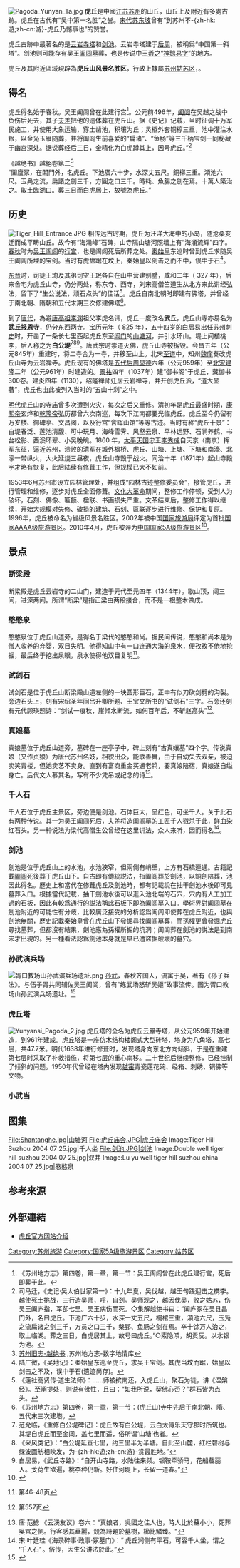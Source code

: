 {{Otheruses|虎丘区|subject=位于中国江苏省苏州市的一座山丘|other=苏州市虎丘区}}

[[File:Pagoda_Yunyan_Ta.jpg|right]]
'''虎丘'''是中國[[江苏|江苏]][[苏州|苏州]]的山丘，山丘上及附近有多處古跡。虎丘在古代有“吴中第一名胜”之誉。[[宋代|宋代]][[苏东坡|苏东坡]]曾有“到苏州不-{zh-hk:遊;zh-cn:游}-虎丘乃憾事也”的赞誉。

虎丘古跡中最著名的是[[云岩寺塔|云岩寺塔]]和[[剑池|剑池]]。云岩寺塔建于[[后周|后周]]，被稱爲“中国第一斜塔”。剑池则可能存有吴王[[阖闾|阖闾]]墓葬，也是传说中[[王羲之|王羲之]]“[[神鹅易字|神鹅易字]]”的地方。

虎丘及其附近區域現辟為'''虎丘山风景名胜区'''，行政上隸屬[[苏州|苏州]][[姑苏区|姑苏区]]，{{fact|是[[中国国家5A级旅游景区|中国国家5A级旅游景区]]|time=2022-02-08}}。

==得名==
虎丘得名始于春秋。吴王阖闾曾在此建行宫<ref>《苏州地方志》第四卷，第一章，第一节：吴王阖闾曾在此虎丘建行宫，死后即葬于此。</ref>。公元前496年，[[阖闾|阖闾]]在吴越之战中负伤后死去，其子[[夫差|夫差]]把他的遗体葬在虎丘山。据《史记》记载，当时征调十万军民施工，并使用大象运输，穿土凿池，积壤为丘；灵柩外套铜椁三重，池中灌注水银，以金凫玉雁随葬，并将阖闾生前喜爱的“扁诸”、“鱼肠”等三千柄宝剑一同秘藏于幽宫深处。据说葬经后三日，金精化为白虎蹲其上，因号虎丘。”<ref>司马迁，《史记·吴太伯世家第一》：十九年夏，吴伐越，越王句践迎击之槜李。越使死士挑战，三行造吴师，呼，自刭。吴师观之，越因伐吴，败之姑苏，伤吴王阖庐指，军卻七里。吴王病伤而死。◇集解越绝书曰：“阖庐冢在吴县昌门外，名曰虎丘。下池广六十步，水深一丈五尺，桐棺三重，澒池六尺，玉凫之流扁诸之剑三千，方员之口三千，槃郢、鱼肠之剑在焉。卒十馀万人治之，取土临湖。葬之三日，白虎居其上，故号曰虎丘。”○索隐澒，胡贡反。以水银为池。</ref>

《越绝书》越絕卷第二<ref>[http://www.dfzb.suzhou.gov.cn/database_books_detail.aspx?bid=1978 苏州旧志-越绝书] {{Wayback|url=http://www.dfzb.suzhou.gov.cn/database_books_detail.aspx?bid=1978 |date=20181026144630 }},苏州地方志-数字地情库</ref><br/>
“闔廬冢，在閶門外，名虎丘。下池廣六十步，水深丈五尺。銅槨三重。澒池六尺。玉鳧之流，扁諸之劍三千，方圓之口三千。時耗、魚腸之劍在焉。十萬人築治之。取土臨湖口。葬三日而白虎居上，故號為虎丘。”

==历史==
[[File:Tiger_Hill_Entrance.JPG|thumb]]
相传远古时期，虎丘为汪洋大海中的小岛，随沧桑变迁而成平畴山丘。故今有“海涌峰”石碑，山寺隔山塘河照墙上有“海涌流辉”四字。[[春秋时期|春秋]]时为[[吴国|吴王]][[阖闾|阖闾]]的[[行宫|行宫]]，也是阖闾死后所葬之处。[[秦始皇|秦始皇]]东巡时曾到虎丘求随吴王阖闾所埋的宝剑。当时有虎盘踞在坟上，秦始皇以剑击之而不中，误中于石<ref>陆广微，《吴地记》：秦始皇东巡至虎丘，求吴王宝剑。其虎当坟而踞，始皇以剑击之不及，误中于石(遗迹尚存)。</ref>。

[[东晋|东晋]]时，司徒王珣及其弟司空王珉各自在山中营建别墅，咸和二年（ 327 年），后来舍宅为虎丘山寺，仍分两处，称东寺、西寺，刘宋高僧竺道生从北方来此讲经弘法，留下了“生公说法，顽石点头”的佳话<ref>《莲社高贤传·道生法师》：……师被摈南还，入虎丘山，聚石为徒，讲《涅槃经》。至阐提处，则说有佛性，且曰：“如我所说，契佛心否？”群石皆为点头。</ref>。虎丘自南北朝时即建有佛塔，并曾经于南北朝、隋朝和五代末期三次修建佛塔<ref>《苏州地方志》第四卷，第一章，第一节：(虎丘山)寺中先后于南北朝、隋、五代末三次建塔。</ref>。

到了[[唐代|唐代]]，為避[[唐高祖|唐高祖]][[李渊|李渊]]祖父李虎名讳，虎丘一度改名'''武丘'''，虎丘山寺亦易名为'''武丘报恩寺'''，仍分东西两寺。宝历元年（ 825 年），五十四岁的[[白居易|白居易]]出任[[苏州|苏州]][[刺史|刺史]]时，开凿了一条长七里西起虎丘东至[[阊门|阊门]]的[[七里山塘|山塘河]]，并引水环山。堤上间植桃李，后人称之为'''白公堤'''<ref>范允临，《重修白公堤碑记》：虎丘故有白公堤，云白太傅乐天守郡时所筑也。其堤自虎丘而至金阊，盖七里而遥，俗所谓‘山塘’也者。</ref><ref>《采风类记》：“白公堤延亘七里，约三里半为半塘。自此至山麓，红栏碧树与绿波画舫相映发，为-{zh-hk:遊;zh-cn:游}-赏最胜地。”</ref><ref>白居易，《武丘寺路》：“自开山寺路，水陆往来频。银鞍牵骄马，花船载丽人。芰荷生欲遍，桃李种仍新。好住河堤上，长留一道春。”</ref>。[[唐武宗|唐武宗]]时崇道[[灭佛|灭佛]]，虎丘山寺被拆毁。会昌五年（公元845年）重建时，将二寺合为一寺，并移至山上。北宋[[至道|至道]]中，知州[[魏庠|魏庠]]奏改虎丘山寺为云岩禅寺。虎丘现有的佛塔是[[五代|五代]][[后周|后周]][[显德|显德]]六年（公元959年）至[[北宋|北宋]][[建隆|建隆]]二年（公元961年）时建造的。[[景祐|景祐]]四年（1037年）建“御书阁”于虎丘，藏御书300卷。建炎四年（1130），绍隆禅师迁居云岩禅寺，并开创虎丘派，“道大显著”，虎丘也由此被列入当时的“五山十刹”之中。

[[明代|明代]]虎丘山的寺庙曾多次遭到火灾，每次之后又重修。清初年是虎丘最盛时期，[[康熙帝|康熙帝]]玄烨和[[乾隆帝|乾隆帝]]弘历都曾六次南巡，每次下江南都要光临虎丘。虎丘至今仍留有万岁楼、御碑亭、文昌阁，以及行宫“含晖山馆”等等古迹。当时有称“虎丘十景”：白堤春泛、莲池清馥、可中玩月、海峰雪霁、风壑云泉、平林远野、石涧养鹤、书台松影、西溪环翠、小吴晚眺。1860 年，[[太平天国|太平天国]]忠王[[李秀成|李秀成]]自天京（南京）挥军东征，逼近苏州，溃败的清军在城外枫桥、虎丘、山塘、上塘、下塘和南濠、北濠一带纵火，大火延烧三昼夜，虎丘山寺毁于战火。同治十年（1871年）起山寺殿宇才略有恢复，此后陆续有修葺工作，但规模已大不如前。

1953年6月苏州市设立园林管理处，并组成“园林古迹整修委员会”，接管虎丘，进行管理和维修，逐步对虎丘全面修葺。[[文化大革命|文化大革命]]期间，整修工作停顿，受到人为破坏，石刻、佛像、匾额、楹联、书画损失严重。文革结束后，整修工作得以继续，开始大规模对失修、破损的建筑、石刻、匾联逐步进行维修、保护和复原。1996年，虎丘被命名为省级风景名胜区。2002年被中国[[国家旅游局|国家旅游局]]评定为首批[[中国国家4A级旅游景区|国家AAAA级旅游景区]]。2010年4月，虎丘被评为[[中国国家5A级旅游景区|中国国家5A级旅游景区]]<ref>{{cite web | title =江南园林迎世博 虎丘、留园获国家5A级旅游景区殊荣 | url =http://tour.jschina.com.cn/news/201004/t370314.shtml | accessdate =2011-03-10 | date =2010-04-22 }}{{dead link|date=2018年4月 |bot=InternetArchiveBot |fix-attempted=yes }}</ref>。

==景点==
===断梁殿===
断梁殿是虎丘云岩寺的二山门，建造于元代至元四年（1344年）。歇山顶，阔三间，进深两间。所谓“断梁”是指正梁由两段接合，而不是一根整木做成。
===憨憨泉===
憨憨泉位于虎丘山道旁，是得名于梁代的憨憨和尚。据民间传说，憨憨和尚本是为僧人收养的弃婴，双目失明。他得知山中有一口连通大海的泉水，便孜孜不倦地挖掘，最后终于挖出泉眼，泉水使得他双目复明<ref>{{cite journal | title = 禅宗理念的江湖叙事——对民间故事《憨憨泉》的神话—原型批评 | author = 姚锐 | journal =《齐齐哈尔社会科学》| volume = 1997年第4期}}第46-48页</ref>。

===试剑石===

试剑石是位于虎丘山断梁殿山道左侧的一块圆形巨石，正中有似刀砍剑劈的沟裂。旁边石头上，刻有宋绍圣年间吕升卿所题、王宝文所书的"试剑石"三字。石旁还刻有元代顾瑛题诗：“剑试一痕秋，崖倾水断流，如何百年后，不斩赵高头”<ref>{{cite book | title = 中国山水文化大观 | author = 段宝林，江溶 | publisher =北京大学出版社 | year =1995 }}第557页</ref>。

===真娘墓===
真娘墓位于虎丘山道旁，墓碑在一座亭子中，碑上刻有“古真孃墓”四个字。传说真娘（又作贞娘）为唐代苏州名妓，相貌出众，能歌善舞，由于自幼失去双亲，被迫卖笑青楼，但她卖艺不卖身。直到有富商重金买通老鸨，要真娘陪宿，真娘遂自缢身亡。后代文人慕其名，写有不少凭吊或纪念的诗<ref>唐·范摅 《云溪友议》卷六："真娘者，吳國之佳人也，時人比於蘇小小，死葬吳宮之側。行客感其華麗，競為詩題於墓樹，櫛比鱗臻。"</ref>。

===千人石===
千人石位于虎丘主景区，旁边便是剑池。石体巨大，呈红色，可坐千人。关于此石有两种传说。其一为吴王阖闾死后，夫差将造阖闾墓的工匠千人戮杀于此，鲜血染红石头。另一种说法为梁代高僧生公曾经在这里讲法，众人来听，因而得名<ref>宋·叶廷珪《海录碎事·政事·冢墓门》：“ 虎丘涧侧有平石，可容千人坐，谓之 ‘千人石’ 。俗传，因生公讲法於此。”</ref>。

===剑池===
劍池是位于虎丘山上的水池，水池狹窄，但兩側有峭壁，上方有石橋連通。古籍記載[[阖闾|阖闾]]死後葬于虎丘山下。自古即有傳統説法，指阖闾葬於劍池，以銅劍陪葬，池因此得名。歷史上和當代在修葺虎丘及劍池時，都有記載說在抽干劍池水後即可見墓葬入口。根據當代記載，抽干劍池水後可以進入池北端的石穴，穴内有人工加工過的石板，因此有較爲通行的説法稱此石板下即為阖闾墓入口。學術界對阖闾墓在劍池附近的可能性有分歧，比較廣泛接受的分析認爲阖闾即使葬在虎丘附近，也與劍池無關，歷史記載秦始皇曾在虎丘山下發掘尋找阖闾墓葬，而孫權更曾發掘虎丘尋找墓葬，但都沒有結果，劍池應為孫權所掘的坑洞；阖闾葬在劍池的説法是到南宋才出現的。另一種看法認爲劍池本身就是早已遭盜掘破壞的墓穴。

===孙武演兵场===
[[File:胥口教场山孙武演兵场遗址.png|none]]
[[孙武|孙武]]，春秋齐国人，流寓于吴，著有《孙子兵法》。与伍子胥共同辅佐吴王阖闾，曾有“练武场怒斩吴姬”故事流传。图为胥口教场山孙武演兵场遗址。<ref>{{cite web |url=http://www.suzhouculture.cn/showContent.aspx?id=11791 |title=孙武演兵场 |author=<!--Staff writer(s); no by-line.--> |date=2010 |website=suzhouculture.cn |publisher=文化苏州 中文信息共享平台 |access-date=2017-10-23 |archive-url=https://web.archive.org/web/20171023084820/http://www.suzhouculture.cn/showContent.aspx?id=11791 |archive-date=2017-10-23 |dead-url=yes }}</ref>

===虎丘塔===
[[File:Yunyansi_Pagoda_2.jpg|thumb]]
{{main|云岩寺塔}}
虎丘塔的全名为虎丘云巖寺塔，从公元959年开始建造，到961年建成。虎丘塔是一座仿木结构楼阁式大型砖塔，塔身为八角塔，高七层，共47.7米。明代1638年进行修葺时，发现塔身向东北方向倾斜，于是在重建第七层时采取了补救措施，将第七层的重心南移。二十世纪后继续整修，已经控制了倾斜的问题。1950年代曾经在塔内发现[[越窑|越窑]]青瓷莲花碗、经箱、刺绣、铜佛等文物。

===小武当===

==图集==
<gallery>
File:Shantanghe.jpg|山塘河
File:虎丘庙会.JPG|虎丘庙会
Image:Tiger Hill Suzhou 2004 07 25.jpg|千人坐
File:剑池.JPG|剑池
Image:Double well tiger hill suzhou 2004 07 25.jpg|双井
Image:Lu yu well tiger hill suzhou china 2004 07 25.jpg|憨憨泉
</gallery>

==参考来源==
{{reflist}}

==外部連結==
{{Wikisource further reading}}
{{commonscat|Tiger Hill, Suzhou|虎丘}}
*{{zh}}[http://www.tigerhill.com/CN/ 虎丘官方网站介绍] {{Wayback|url=http://www.tigerhill.com/CN/ |date=20200928151818 }}

{{国家5A旅游景区}}
{{中华人民共和国国家重点公园}}
[[Category:苏州旅游|Category:苏州旅游]]
[[Category:国家5A级旅游景区|Category:国家5A级旅游景区]]
[[Category:姑苏区|Category:姑苏区]]